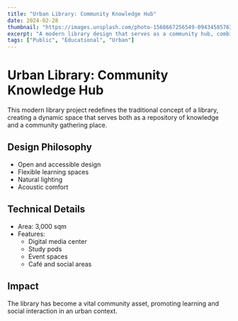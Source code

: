 ```yaml
---
title: "Urban Library: Community Knowledge Hub"
date: 2024-02-28
thumbnail: "https://images.unsplash.com/photo-1568667256549-094345857637"
excerpt: "A modern library design that serves as a community hub, combining traditional library functions with contemporary social spaces."
tags: ["Public", "Educational", "Urban"]
---
```


# Urban Library: Community Knowledge Hub

This modern library project redefines the traditional concept of a library, creating a dynamic space that serves both as a repository of knowledge and a community gathering place.

## Design Philosophy

- Open and accessible design
- Flexible learning spaces
- Natural lighting
- Acoustic comfort

## Technical Details

- Area: 3,000 sqm
- Features:
  - Digital media center
  - Study pods
  - Event spaces
  - Café and social areas

## Impact

The library has become a vital community asset, promoting learning and social interaction in an urban context.
